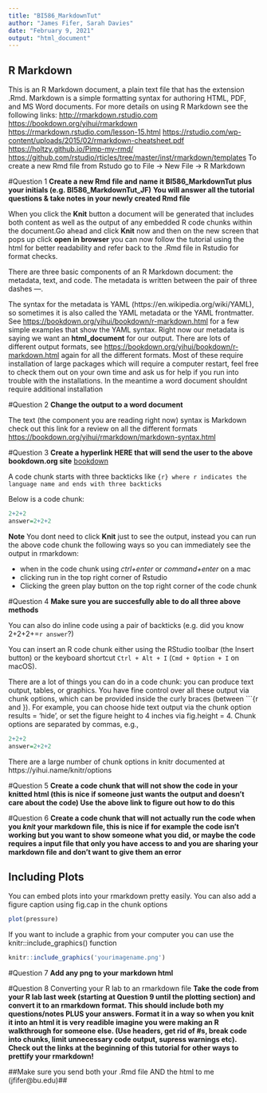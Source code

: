 ```yaml
---
title: "BI586_MarkdownTut"
author: "James Fifer, Sarah Davies"
date: "February 9, 2021"
output: "html_document"
---
```


## R Markdown

This is an R Markdown document, a plain text file that has the extension .Rmd. Markdown is a simple formatting syntax for authoring HTML, PDF, and MS Word documents. For more details on using R Markdown see the following links: <http://rmarkdown.rstudio.com>
<https://bookdown.org/yihui/rmarkdown>
<https://rmarkdown.rstudio.com/lesson-15.html>
<https://rstudio.com/wp-content/uploads/2015/02/rmarkdown-cheatsheet.pdf>
<https://holtzy.github.io/Pimp-my-rmd/>
<https://github.com/rstudio/rticles/tree/master/inst/rmarkdown/templates>
To create a new Rmd file from Rstudo go to File -> New File -> R Markdown

#Question 1
**Create a new Rmd file and name it BI586_MarkdownTut plus your initials (e.g. BI586_MarkdownTut_JF)**
**You will answer all the tutorial questions & take notes in your newly created Rmd file**

When you click the **Knit** button a document will be generated that includes both content as well as the output of any embedded R code chunks within the document.Go ahead and click **Knit** now and then on the new screen that pops up click **open in browser** you can now follow the tutorial using the html for better readability and refer back to the .Rmd
file in Rstudio for format checks. 

There are three basic components of an R Markdown document: the metadata, text, and code. The metadata is written between the pair of three dashes ---. 

The syntax for the metadata is YAML (https://en.wikipedia.org/wiki/YAML), so sometimes it is also called the YAML metadata or the YAML frontmatter. See <https://bookdown.org/yihui/bookdown/r-markdown.html> for a few simple examples that show the YAML syntax. 
Right now our metadata is saying we want an **html_document** for our output. There are lots of different output formats, see <https://bookdown.org/yihui/bookdown/r-markdown.html> again for all the different formats. Most of these require installation of large packages which will require a computer restart, feel free to check them out on your own time and ask us for help if you run into trouble with the installations. 
In the meantime a word document shouldnt require additional installation

#Question 2 
**Change the output to a word document**

The text (the component you are reading right now) syntax is Markdown check out this link for a review on all the different formats
<https://bookdown.org/yihui/rmarkdown/markdown-syntax.html>

#Question 3
**Create a hyperlink HERE that will send the user to the above bookdown.org site**
[bookdown](https://bookdown.org/yihui/rmarkdown/markdown-syntax.html)

A code chunk starts with three backticks like ```{r} where r indicates the language name and ends with three backticks ```

Below is a code chunk:
```r
2+2+2
answer=2+2+2
```
**Note** You dont need to click **Knit** just to see the output, instead you can run the above code chunk the following ways so you can immediately see the output in rmarkdown:
  
  - when in the code chunk using *ctrl+enter* or *command+enter* on a mac
  - clicking run in the top right corner of Rstudio
  - Clicking the green play button on the top right corner of the code chunk

#Question 4 
**Make sure you are succesfully able to do all three above methods**

You can also do inline code using a pair of backticks (e.g. did you know 2+2+2+=`r answer`?)

You can insert an R code chunk either using the RStudio toolbar (the Insert button) or the keyboard shortcut `Ctrl + Alt + I` (`Cmd + Option + I` on macOS).

There are a lot of things you can do in a code chunk: you can produce text output, tables, or graphics. You have fine control over all these output via chunk options, which can be provided inside the curly braces (between ```{r and }). For example, you can choose hide text output via the chunk option results = 'hide', or set the figure height to 4 inches via fig.height = 4. Chunk options are separated by commas, e.g.,

```r
2+2+2
answer=2+2+2
```

There are a large number of chunk options in knitr documented at https://yihui.name/knitr/options

#Question 5
**Create a code chunk that will not show the code in your knitted html (this is nice if someone just wants the output
and doesn't care about the code) Use the above link to figure out how to do this**

#Question 6
**Create a code chunk that will not actually run the code when you *knit* your markdown file, this is nice if for example the code isn't working but you want to show someone what you did, or maybe the code requires a input file that only you have access to and you are sharing your markdown file and don't want to give them an error**



## Including Plots
You can embed plots into your rmarkdown pretty easily. You can also add a figure caption using fig.cap in the chunk options

```r
plot(pressure)
```

If you want to include a graphic from your computer you can use the knitr::include_graphics() function 

```r
knitr::include_graphics('yourimagename.png')
```

#Question 7 
**Add any png to your markdown html**

#Question 8 Converting your R lab to an rmarkdown file
**Take the code from your R lab last week (starting at Question 9 until the plotting section) and convert it to an rmarkdown format. This should include both my questions/notes PLUS your answers. Format it in a way so when you knit it into an html it is very readible imagine you were making an R walkthrough for someone else. (Use headers, get rid of #s, break code into chunks, limit unnecessary code output, supress warnings etc). Check out the links at the beginning of this tutorial for other ways to prettify your rmarkdown!**

##Make sure you send both your .Rmd file AND the html to me (jfifer@bu.edu)##